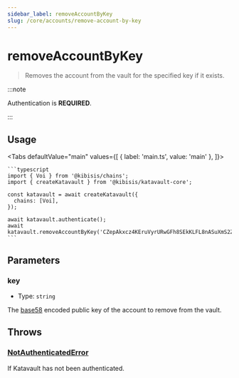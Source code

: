 ```yaml
---
sidebar_label: removeAccountByKey
slug: /core/accounts/remove-account-by-key
---
```



<!-- components -->

<!-- constants -->

# removeAccountByKey

> Removes the account from the vault for the specified key if it exists.

:::note

Authentication is **REQUIRED**.

:::

<SectionBreak />

## Usage

<Tabs
  defaultValue="main"
  values={[
    { label: 'main.ts', value: 'main' },
  ]}>
  <TabItem value="main">

    ```typescript
    import { Voi } from '@kibisis/chains';
    import { createKatavault } from '@kibisis/katavault-core';

    const katavault = await createKatavault({
      chains: [Voi],
    });

    await katavault.authenticate();
    await katavault.removeAccountByKey('CZepAkxcz4KEruVyrURwGFh8SEkKLFL8nASuXmS2Zu3a');
    ```

  </TabItem>
</Tabs>

<SectionBreak />

## Parameters

### key

* Type: `string`

The <a href={BASE_58_SPECIFICATION_URL} rel="noopener noreferrer" target="_blank">base58</a> encoded public key of the account to remove from the vault.

<SectionBreak />

## Throws

### [NotAuthenticatedError](04-glossary/03-errors.mdx#notauthenticatederror)

If Katavault has not been authenticated.
